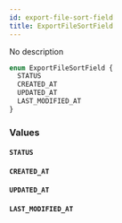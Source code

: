 ```yaml
---
id: export-file-sort-field
title: ExportFileSortField
---
```



No description

```graphql
enum ExportFileSortField {
  STATUS
  CREATED_AT
  UPDATED_AT
  LAST_MODIFIED_AT
}
```


### Values

#### `STATUS` 




#### `CREATED_AT` 




#### `UPDATED_AT` 




#### `LAST_MODIFIED_AT` 






